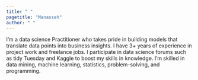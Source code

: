 ```yaml
---
title: " "
pagetitle: "Manasseh"
author: " "
---
```



I'm a data science Practitioner who takes pride in building models that translate data points into business insights. I have 3+ years of experience in project work and freelance jobs. I participate in data science forums such as tidy Tuesday and Kaggle to boost my skills in knowledge. I'm skilled in data mining, machine learning, statistics, problem-solving, and programming.
